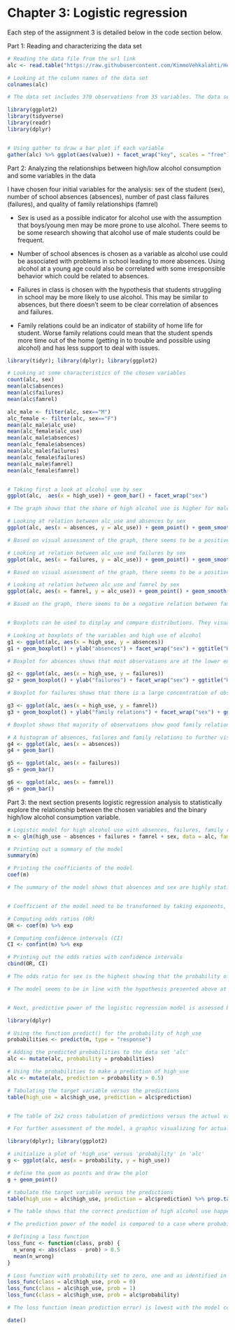 # Chapter 3: Logistic regression 

Each step of the assignment 3 is detailed below in the code section below. 

Part 1: Reading and characterizing the data set

```r

# Reading the data file from the url link 
alc <- read.table("https://raw.githubusercontent.com/KimmoVehkalahti/Helsinki-Open-Data-Science/master/datasets/alc.csv", sep = ",", header = T)

# Looking at the column names of the data set
colnames(alc)

# The data set includes 370 observations from 35 variables. The data set has been build by combining two data sets that include different variables of student achievement in secondary education of two Portuguese schools as well as different attributes, such as grades, demographic, social and school related features. Data set also includes variables for alcohol use, including an indicator for high and low usage.

library(ggplot2)
library(tidyverse)
library(readr)
library(dplyr)


# Using gather to draw a bar plot if each variable 
gather(alc) %>% ggplot(aes(value)) + facet_wrap("key", scales = "free") + geom_bar()

```


Part 2: Analyzing the relationships between high/low alcohol consumption and some  variables in the data

I have chosen four initial variables for the analysis: sex of the student (sex), number of school absences (absences), number of past class failures (failures), and quality of family relationships (famrel)

  - Sex is used as a possible indicator for alcohol use with the assumption that        boys/young men may be more prone to use alcohol. There seems to be some             research showing that alcohol use of male students could be frequent.
  
  - Number of school absences is chosen as a variable as alcohol use could be           associated with problems in school leading to more absences. Using alcohol at a     young age could also be correlated with some irresponsible behavior which could     be related to absences.  
  
  - Failures in class is chosen with the hypothesis that students struggling in         school may be more likely to use alcohol. This may be similar to absences, but      there doesn't seem to be clear correlation of absences and failures.
  
  - Family relations could be an indicator of stability of home life for student.       Worse family relations could mean that the student spends more time out of the      home (getting in to trouble and possible using alcohol) and has less support to     deal with issues.



```r
library(tidyr); library(dplyr); library(ggplot2)

# Looking at some characteristics of the chosen variables
count(alc, sex)
mean(alc$absences)
mean(alc$failures)
mean(alc$famrel)

alc_male <- filter(alc, sex=="M")
alc_female <- filter(alc, sex=="F")
mean(alc_male$alc_use)
mean(alc_female$alc_use)
mean(alc_male$absences)
mean(alc_female$absences)
mean(alc_male$failures)
mean(alc_female$failures)
mean(alc_male$famrel)
mean(alc_female$famrel)


# Taking first a look at alcohol use by sex
ggplot(alc,  aes(x = high_use)) + geom_bar() + facet_wrap("sex")

# The graph shows that the share of high alcohol use is higher for male students compared to female students 

# Looking at relation between alc_use and absences by sex
ggplot(alc, aes(x = absences, y = alc_use)) + geom_point() + geom_smooth(method = "lm") + facet_wrap("sex") + ggtitle("Alcohol use and absences")

# Based on visual assessment of the graph, there seems to be a positive relation between absences and alcohol use. The relation seems much stronger for male students.

# Looking at relation between alc_use and failures by sex
ggplot(alc, aes(x = failures, y = alc_use)) + geom_point() + geom_smooth(method = "lm") + facet_wrap("sex") + ggtitle("Alcohol use and failures")

# Based on visual assessment of the graph, there seems to be a positive relation between failures in school and alcohol use.

# Looking at relation between alc_use and famrel by sex
ggplot(alc, aes(x = famrel, y = alc_use)) + geom_point() + geom_smooth(method = "lm") + facet_wrap("sex") + ggtitle("Alcohol use and family relations")

# Based on the graph, there seems to be a negative relation between family relation and alcohol use, meaning that better family life corresponds to lower alcohol usage. the relation seems stronger for male students. 


# Boxplots can be used to display and compare distributions. They visualize the 25th, 50th and 75th percentiles of the data and shows whether there are any outliers. 

# Looking at boxplots of the variables and high use of alcohol 
g1 <- ggplot(alc, aes(x = high_use, y = absences))
g1 + geom_boxplot() + ylab("absences") + facet_wrap("sex") + ggtitle("High alcohol use and absences by sex")

# Boxplot for absences shows that most observations are at the lower end but there are also some outliers (especially for female students) that are worth noticing

g2 <- ggplot(alc, aes(x = high_use, y = failures))
g2 + geom_boxplot() + ylab("failures") + facet_wrap("sex") + ggtitle("High alcohol use and failures by sex")

# Boxplot for failures shows that there is a large concentration of observations in at zero and a small number of observations in higher values

g3 <- ggplot(alc, aes(x = high_use, y = famrel))
g3 + geom_boxplot() + ylab("family relations") + facet_wrap("sex") + ggtitle("High alcohol use and family relations by sex")

# Boxplot shows that majority of observations show good family relations but there are also some outliers. There seems to be a meaningful difference in family relations between high and low alcohol use.

# A histogram of absences, failures and family relations to further visualize the data
g4 <- ggplot(alc, aes(x = absences)) 
g4 + geom_bar()

g5 <- ggplot(alc, aes(x = failures)) 
g5 + geom_bar()

g6 <- ggplot(alc, aes(x = famrel)) 
g6 + geom_bar()

```




Part 3: the next section presents logistic regression analysis to statistically explore the relationship between the chosen variables and the binary high/low alcohol consumption variable.



```r

# Logistic model for high alcohol use with absences, failures, family relations and sex as the chosen variables
m <- glm(high_use ~ absences + failures + famrel + sex, data = alc, family = "binomial")

# Printing out a summary of the model
summary(m)

# Printing the coefficients of the model
coef(m)

# The summary of the model shows that absences and sex are highly statistically significant while also failures and family relations have relatively high significance. Higher absences and school failures are associated with high alcohol consumption. The model also shows that male students are more likely to use high amounts of alcohol compared to female students. Better family relations are associated with lower alcohol usage.


# Coefficient of the model need to be transformed by taking exponents, which can be interpreted as odds ratios between a unit change in the corresponding explanatory variable. The model can be used to assess the probability of a student being a high alcohol user.

# Computing odds ratios (OR)
OR <- coef(m) %>% exp

# Computing confidence intervals (CI)
CI <- confint(m) %>% exp

# Printing out the odds ratios with confidence intervals
cbind(OR, CI)

# The odds ratio for sex is the highest showing that the probability of a male student being high alcohol user is higher compared to female students. Odds ratios and their confidence intervals for absences and failures are above 1 which indicates that higher values in these variables increase the probability of a student being high alcohol user. On the other hand, odds ratio and the confidence interval for family relation is below 1 which indicates that higher value (better family relation) lowers the probability of a student being a high alcohol users. 

# The model seems to be in line with the hypothesis presented above at the start of the assignment. 


# Next, predictive power of the logistic regression model is assessed by making predictions with the model

library(dplyr)

# Using the function predict() for the probability of high_use
probabilities <- predict(m, type = "response")

# Adding the predicted probabilities to the data set 'alc'
alc <- mutate(alc, probability = probabilities)

# Using the probabilities to make a prediction of high_use
alc <- mutate(alc, prediction = probability > 0.5)

# Tabulating the target variable versus the predictions
table(high_use = alc$high_use, prediction = alc$prediction)


# The table of 2x2 cross tabulation of predictions versus the actual values shows that prediction of low use of alcohol is right 244 times and wrong 15 times. On the other hand, the prediction of high use of alcohol is correct 34 times while fails 77 times. Thus, the model seems better at predicting low usage than high usage. 

# For further assessment of the model, a graphic visualizing for actual values and the predictions is produced

library(dplyr); library(ggplot2)

# initialize a plot of 'high_use' versus 'probability' in 'alc'
g <- ggplot(alc, aes(x = probability, y = high_use))

# define the geom as points and draw the plot
g + geom_point()

# tabulate the target variable versus the predictions
table(high_use = alc$high_use, prediction = alc$prediction) %>% prop.table() %>% addmargins()

# The table shows that the correct prediction of high alcohol use happens only about 30 % (0.0918/0.3) in the context of high use. This seems very low prediction power.

# The prediction power of the model is compared to a case where probability of zero is assigned to high use. Similarly, comparison is done against a probability of one.

# Defining a loss function 
loss_func <- function(class, prob) {
  n_wrong <- abs(class - prob) > 0.5
  mean(n_wrong)
}

# Loss function with probability set to zero, one and as identified in the model
loss_func(class = alc$high_use, prob = 0)
loss_func(class = alc$high_use, prob = 1)
loss_func(class = alc$high_use, prob = alc$probability)

# The loss function (mean prediction error) is lowest with the model compared to the alternative scenarios used for comparison. Thus the model seems better than a pure guessing strategy.

```



```r

date()

```

